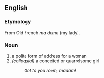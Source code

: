 ==English==

===Etymology===
From Old French ''ma dame'' (my lady).

===Noun===
#a polite form of address for a woman
#''(colloquial)'' a conceited or quarrelsome girl
#:''Get to you room, madam!''